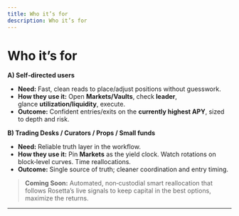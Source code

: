 ```yaml
---
title: Who it’s for
description: Who it’s for
---
```


# Who it’s for

**A) Self‑directed users**

- **Need:** Fast, clean reads to place/adjust positions without guesswork.
- **How they use it:** Open **Markets/Vaults**, check **leader**, glance **utilization/liquidity**, execute.
- **Outcome:** Confident entries/exits on the **currently highest APY**, sized to depth and risk.

**B) Trading Desks / Curators / Props / Small funds**

- **Need:** Reliable truth layer in the workflow.
- **How they use it:** Pin **Markets** as the yield clock. Watch rotations on block‑level curves. Time reallocations.
- **Outcome:** Single source of truth; cleaner coordination and entry timing.

> **Coming Soon:** Automated, non‑custodial smart reallocation that follows Rosetta’s live signals to keep capital in the best options, maximize the returns.
> 

---
